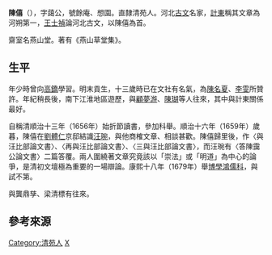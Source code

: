 '''陳僖'''（{{bd|？||？}}），字藹公，號餘庵、想園{{r|小傳}}。直隸清苑人{{r|小傳}}。河北[[古文|古文]]名家，[[計東_(清朝)|計東]]稱其文章為河朔第一，[[王士禎|王士禎]]論河北古文，以陳僖為首{{r|小傳}}。

齋室名燕山堂。著有《燕山草堂集》。

== 生平 ==
年少時曾向[[高鐈|高鐈]]學習{{r|小傳}}。明末貢生，十三歲時已在文社有名氣，為[[陳名夏|陳名夏]]、[[李雯|李雯]]所贊許{{r|小傳}}。年紀稍長後，南下江淮地區遊歷，與[[顧夢游|顧夢游]]、[[陳瑚|陳瑚]]等人往來，其中與計東關係最好{{r|小傳}}。

自稱清順治十三年（1656年）始折節讀書，參加科舉{{r|小傳}}。順治十六年（1659年）歲暮，陳僖在[[劉體仁_(順治進士)|劉體仁]]京邸結識[[汪琬|汪琬]]，與他商榷文章、相談甚歡{{r|小傳}}。陳僖歸里後，作〈與汪比部論文書〉、〈再與汪比部論文書〉、〈三與汪比部論文書〉，而汪琬有〈答陳靄公論文書〉二篇答覆{{r|小傳}}。兩人圍繞著文章究竟該以「崇法」或「明道」為中心的論爭，是清初文壇極為重要的一場辯論{{r|小傳}}。康熙十八年（1679年）舉[[博學鴻儒科|博學鴻儒科]]，與試不第{{r|小傳}}。

與龔鼎孳、梁清標有往來{{r|小傳}}。

== 參考來源 ==
{{reflist|refs=
<ref name="小傳">{{cite web|url=https://www.hcsartmuseum.com/authors/10136/ |title=陳僖 |publisher=何創時書法藝術基金會}}</ref>
}}

[[Category:清苑人|Category:清苑人]]
[[Category:陈姓|X]]